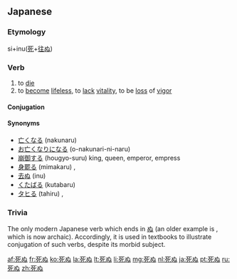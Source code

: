 ==Japanese==
{{ja-kanjitab|死}}
===Etymology===
si+inu([[死]]+[[往ぬ]])

===Verb===
{{ja-verb|kk|type=1|tr=intrans|hira=しぬ|rom=shinu}}
# to [[die]]
# to [[become]] [[lifeless]], to [[lack]] [[vitality]], to be [[loss]] of [[vigor]]

====Conjugation====
{{ja-go-nu|死|し|shi}}

====Synonyms====
* [[亡くなる]] (nakunaru) {{qualifier|polite}}
* [[お亡くなりになる]] (o-nakunari-ni-naru) {{qualifier|honorific}}
* [[崩御する]] (hougyo-suru) {{qualifier|most honorific}} king, queen, emperor, empress
* [[身罷る]] (mimakaru) {{qualifier|classic}}, {{qualifier|more honorific}}
* [[去ぬ]] (inu) {{qualifier|classic}} 
* [[くたばる]] (kutabaru) {{qualifier|vulgar}}
* [[タヒる]] (tahiru) {{qualifier|slang}}, {{qualifier|net jargon}}

===Trivia===
The only modern Japanese verb which ends in [[ぬ]] (an older example is {{term|去ぬ||to go, to leave|tr=いぬ, inu|lang=ja}}, which is now archaic). Accordingly, it is used in textbooks to illustrate conjugation of such verbs, despite its morbid subject.

[[af:死ぬ]]
[[fr:死ぬ]]
[[ko:死ぬ]]
[[la:死ぬ]]
[[lt:死ぬ]]
[[li:死ぬ]]
[[mg:死ぬ]]
[[nl:死ぬ]]
[[ja:死ぬ]]
[[pt:死ぬ]]
[[ru:死ぬ]]
[[zh:死ぬ]]
